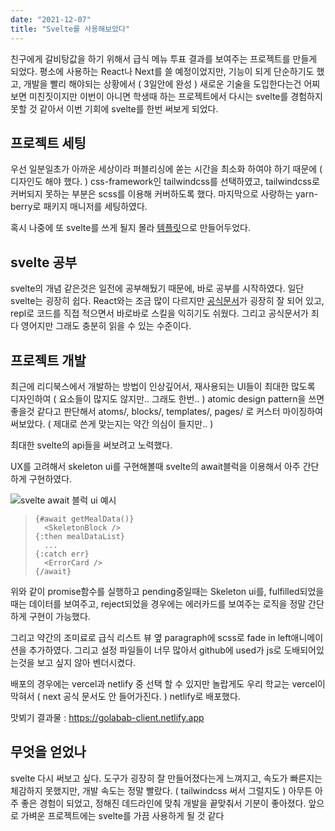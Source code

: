 ```yaml
---
date: "2021-12-07"
title: "Svelte를 사용해보았다"
---
```


친구에게 갈비탕값을 하기 위해서 급식 메뉴 투표 결과를 보여주는 프로젝트를 만들게 되었다.
평소에 사용하는 React나 Next를 쓸 예정이었지만, 기능이 되게 단순하기도 했고, 개발을 빨리 해야되는 상황에서 ( 3일안에 완성 ) 새로운 기술을 도입한다는건 어찌보면 미친짓이지만 이번이 아니면 학생때 하는 프로젝트에서 다시는 svelte를 경험하지 못할 것 같아서 이번 기회에 svelte를 한번 써보게 되었다.

## 프로젝트 세팅

우선 일분일초가 아까운 세상이라 퍼블리싱에 쏟는 시간을 최소화 하여야 하기 때문에 ( 디자인도 해야 했다. ) css-framework인 tailwindcss를 선택하였고, tailwindcss로 커버되지 못하는 부분은 scss를 이용해 커버하도록 했다. 마지막으로 사랑하는 yarn-berry로 패키지 매니저를 세팅하였다.

혹시 나중에 또 svelte를 쓰게 될지 몰라 [템플릿](https://github.com/sunwoo0706/Svelte_Template)으로 만들어두었다.

## svelte 공부

svelte의 개념 같은것은 일전에 공부해뒀기 때문에, 바로 공부를 시작하였다.
일단 svelte는 굉장히 쉽다. React와는 조금 많이 다르지만 [공식문서](https://svelte.dev)가 굉장히 잘 되어 있고, repl로 코드를 직접 적으면서 바로바로 스킬을 익히기도 쉬웠다. 그리고 공식문서가 죄다 영어지만 그래도 충분히 읽을 수 있는 수준이다.

## 프로젝트 개발

최근에 리디북스에서 개발하는 방법이 인상깊어서, 재사용되는 UI들이 최대한 많도록 디자인하여 ( 요소들이 많지도 않지만.. 그래도 한번.. ) atomic design pattern을 쓰면 좋을것 같다고 판단해서 atoms/, blocks/, templates/, pages/ 로 커스터 마이징하여 써보았다. ( 제대로 쓴게 맞는지는 약간 의심이 들지만.. )

최대한 svelte의 api들을 써보려고 노력했다.

UX를 고려해서 skeleton ui를 구현해볼때 svelte의 await블럭을 이용해서 아주 간단하게 구현하였다.

![svelte await 블럭 ui 예시](/static/images/first-meet-svelte/golabab-example.png)

> ```svelte
> {#await getMealData()}
>   <SkeletonBlock />
> {:then mealDataList}
>   ...
> {:catch err}
>   <ErrorCard />
> {/await}
> ```

위와 같이 promise함수를 실행하고 pending중일때는 Skeleton ui를, fulfilled되었을때는 데이터를 보여주고, reject되었을 경우에는 에러카드를 보여주는 로직을 정말 간단하게 구현이 가능했다.

그리고 약간의 조미료로 급식 리스트 뷰 옆 paragraph에 scss로 fade in left애니메이션을 추가하였다.
그리고 설정 파일들이 너무 많아서 github에 used가 js로 도배되어있는것을 보고 싶지 않아 벤더시켰다.

배포의 경우에는 vercel과 netlify 중 선택 할 수 있지만 놀랍게도 우리 학교는 vercel이 막혀서 ( next 공식 문서도 안 들어가진다. ) netlify로 배포했다.

맛뵈기 결과물 : https://golabab-client.netlify.app

## 무엇을 얻었나

svelte 다시 써보고 싶다. 도구가 굉장히 잘 만들어졌다는게 느껴지고, 속도가 빠른지는 체감하지 못했지만, 개발 속도는 정말 빨랐다. ( tailwindcss 써서 그럴지도 ) 아무튼 아주 좋은 경험이 되었고, 정해진 데드라인에 맞춰 개발을 끝맞춰서 기분이 좋아졌다. 앞으로 가벼운 프로젝트에는 svelte를 가끔 사용하게 될 것 같다
